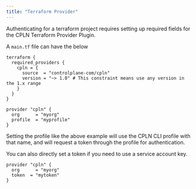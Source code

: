 ```yaml
---
title: "Terraform Provider"
---
```


Authenticating for a terraform project requires setting up required fields for the CPLN Terraform Provider Plugin. 

A `main.tf` file can have the below

```hcl
terraform {
  required_providers {
    cpln = {
      source  = "controlplane-com/cpln"
      version = "~> 1.0" # This constraint means use any version in the 1.x range
    }
  }
}

provider "cpln" {
  org      = "myorg"
  profile  = "myprofile"
}
```

Setting the profile like the above example will use the CPLN CLI profile with that name, and will request a token through the profile for authentication. 

You can also directly set a token if you need to use a service account key.

```hcl
provider "cpln" {
  org      = "myorg"
  token  = "mytoken"
}
```